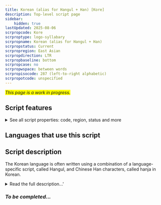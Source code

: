 ```yaml
---
title: Korean (alias for Hangul + Han) [Kore]
description: Top-level script page
sidebar:
    hidden: true
lastUpdated: 2025-08-06
scrpropcode: Kore
scrproptype: logo-syllabary
scrpropname: Korean (alias for Hangul + Han)
scrpropstatus: Current
scrpropregion: East Asian
scrpropdirection: LTR
scrpropbaseline: bottom
scrpropcase: no
scrpropwspace: between words
scrpropisocode: 287 (left-to-right alphabetic)
scrpropotcode: unspecified
---
```


<span style='background-color:yellow'>_This page is a work in progress._</span>


## Script features

<details>
<summary> See all script properties: code, region, status and more</summary>
<ScriptInfo />
</details>

## Languages that use this script

<WsList script='Kore' wsMax='5' />

## Script description

The Korean language is often written using a combination of a language-specific script, called Hangul, and Chinese Han characters, called hanja in Korean.

<details><summary>Read the full description...'</summary>_Not yet available._</details>

### _To be completed..._

